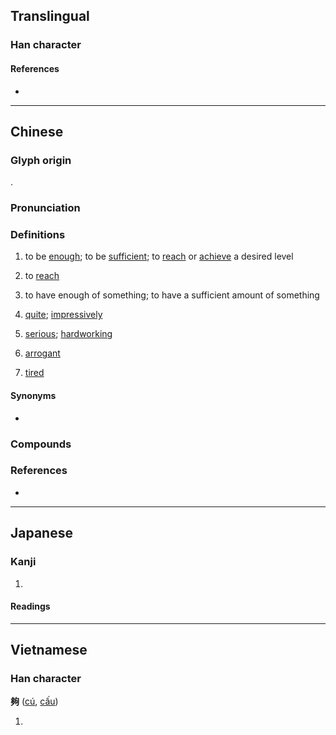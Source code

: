 {{also|够}}
{{character info}}
==Translingual==

===Han character===
{{Han char|rn=36|rad=夕|as=08|sn=11|four=27220|canj=NNPR|ids=⿰多句}}

====References====
* {{Han ref|kx=0247.100|dkj=05777|dj=0491.120|hdz=20864.050|uh=5920|ud=22816|bh=B0F7|bd=45303}}

----

==Chinese==
{{zh-forms|s=够|t2=够|alt=彀,勾}}

===Glyph origin===
{{Han etym}}
{{Han compound|多|句|ls=psc|c1=s|c2=p}}.

===Pronunciation===
{{zh-pron
|m=gòu
|ma=Zh-gòu.ogg
|c=gau3
|c-t=geu1
|h=pfs=kieu
|md=gáiu
|mn=ml,jj,tw:kàu/qz:kiò/xm,zz:kò͘
|mn_note=kàu - vernacular; kiò/kò͘ - literary
|mn-t=gou3/gao3
|mn-t_note=gou3 - literary; gao3 - vernacular
|w=
|mc=y
|oc=y
|cat=a
}}

===Definitions===
{{zh-hanzi}}

# to be [[enough]]; to be [[sufficient]]; to [[reach]] or [[achieve]] a desired level
#: {{zh-x|我 的 錢 不夠。|I don't have enough money.}}
#: {{zh-x|一個 就 夠 了。|One is enough.}}
#: {{zh-x|他們 說 沒 吃 夠。|They say that they're still hungry. (''lit.'' They say that they didn't eat '''enough'''.)}}
# to [[reach]]
#: {{zh-x|夠 不 著|can't reach}}
# to have enough of something; to have a sufficient amount of something
#: {{zh-x|夠 嗮 嘢 食|having plenty of things to eat|C}}
#: {{zh-x|佢 唔 夠膽 食 鳳爪。|He doesn't have enough guts to try chicken feet.|C}}
#: {{zh-x|我 夠 了。|I'm fine./I don't need more.}}
# {{lb|zh|with negative connotations}} [[quite]]; [[impressively]]
#: {{zh-x|你們 真的 是 夠 厲害 了！|You lot are ridiculous!}}
#: {{zh-x|夠晒 煩|annoying to a remarkable extent|C}}
# {{lb|zh|Hakka}} [[serious]]; [[hardworking]]
# {{lb|zh|Hakka}} [[arrogant]]
# {{lb|zh|dialectal Cantonese|including|Taishanese}} [[tired]]
#: {{zh-alt-inline|疚}}

====Synonyms====
* {{qualifier|Hakka}} {{zh-l|罅|tr=la}}
{{zh-dial|累}}

===Compounds===
{{zh-der|夠味|夠分量|不夠格|儘夠|夠嗆|夥夠|夠面子|夠瞧的|夠情調|不夠味|不夠料|僅夠|夠本|夠不上|不夠|夠義氣|夠朋友|夠數|夠勁|夠交情|夠過兒|夠格|不夠眼光|夠受|不夠瞧|不夠數兒|足夠|能夠|夠皮|有夠}}

===References===
* {{R:yue:Hanzi}}

{{zh-cat|Beginning}}

----

==Japanese==

===Kanji===
{{ja-kanji|grade=|rs=夕08}}

# {{rfdef|ja|sort=夕08}}

====Readings====
{{ja-readings
|goon=く
|kanon=こう
|kun=あつ-まる, おお-い<おほ-い
}}

----

==Vietnamese==

===Han character===
'''夠''' ([[cú]], [[cấu]])

# {{rfdef|vi}}

{{cln|vi|Han tu}}